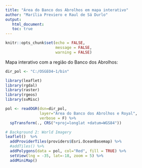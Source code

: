```yaml
---
title: "Área do Banco dos Abrolhos em mapa interativo"
author: "Marília Previero e Raul de Sá Durlo"
output:
   html_document:
   toc: true
---
```



```r
knitr::opts_chunk$set(echo = FALSE,
                      message = FALSE,
                      warning = FALSE)
```

Mapa interativo com a região do Banco dos Abrolhos:

```r
dir_pol <- "C:/OSGEO4~1/bin"

library(leaflet)
library(rgdal)
library(raster)
library(rgeos)
library(svMisc)

pol <- readOGR(dsn=dir_pol,
               layer="Área do Banco dos Abrolhos e Royal",
               verbose = F) %>%
  spTransform(., CRS("+proj=longlat +datum=WGS84"))
```

```r

# Background 2: World Imagery
leaflet()  %>% 
  addProviderTiles(providers$Esri.OceanBasemap) %>% 
  #addTiles() %>% 
  addPolygons(data = pol, col="Red", fill = TRUE) %>% 
  setView(lng = -35, lat=-18, zoom = 5) %>% 
  addMiniMap()

```

